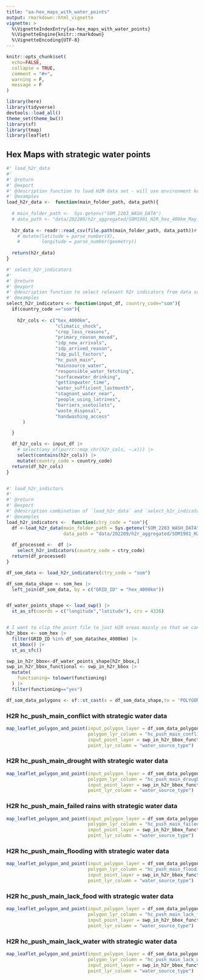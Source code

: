 ```yaml
---
title: "aa-hex_maps_with_water_points"
output: rmarkdown::html_vignette
vignette: >
  %\VignetteIndexEntry{aa-hex_maps_with_water_points}
  %\VignetteEngine{knitr::rmarkdown}
  %\VignetteEncoding{UTF-8}
---
```


```r
knitr::opts_chunk$set(
  echo=FALSE,
  collapse = TRUE,
  comment = "#>",
  warning = F, 
  message = F
)
```

```r
library(here)
library(tidyverse)
devtools::load_all()
theme_set(theme_bw())
library(sf)
library(tmap)
library(leaflet)
```

## Hex Maps with strategic water points

```r

#' load_h2r_data
#'
#' @return
#' @export
#' @description function to load H2R data set - will use environment key to specify base data directory
#' @examples
load_h2r_data <-  function(main_folder_path, data_path){
  
  # main_folder_path <-  Sys.getenv("SOM_2203_WASH_DATA")
  # data_path <- "data/202209/h2r_aggregated/SOM1901_H2R_hex_400km_May_2022.csv"
  
  h2r_data <- readr::read_csv(file.path(main_folder_path, data_path))# |> 
    # mutate(latitude = parse_number(X),
    #        longitude = parse_number(geometry))
  
  return(h2r_data)
}

#' select_h2r_indicators
#'
#' @return
#' @export
#' @description function to select relevant h2r indicators from data set
#' @examples
select_h2r_indicators <- function(input_df, country_code="som"){
  if(country_code =="som"){
    
    h2r_cols <- c("hex_4000km",
                  "climatic_shock",
                  "crop_loss_reasons",
                  "primary_reason_moved",
                  "idp_new_arrivals",
                  "idp_arrived_reason",
                  "idp_pull_factors",
                  "hc_push_main",
                  "mainsource_water",
                  "responsible_water_fetching",
                  "surfacewater_drinking",
                  "gettingwater_time",
                  "water_sufficient_lastmonth",
                  "stagnant_water_near",
                  "people_using_latrines",
                  "barriers_usetoilets",
                  "waste_disposal",
                  "handwashing_access"
      )

  }

  df_h2r_cols <- input_df |>
    # select(any_of(purrr::map_chr(h2r_cols, ~.x))) |>
    select(contains(h2r_cols)) |>
    mutate(country_code = country_code)
  return(df_h2r_cols)
}


#' load_h2r_indictors
#'
#' @return
#' @export
#' @description combination of `load_h2r_data` and `select_h2r_indicators` to quicky load only data with only relelvant indicators
#' @examples
load_h2r_indicators <-  function(ctry_code = "som"){
  df <-load_h2r_data(main_folder_path = Sys.getenv("SOM_2203_WASH_DATA"), 
                     data_path = "data/202209/h2r_aggregated/SOM1901_H2R_hex_400km_May_2022.csv")
  
  df_processed <-  df |> 
    select_h2r_indicators(country_code = ctry_code)
  return(df_processed)  
}

```


```r

df_som_data <- load_h2r_indicators(ctry_code = "som")

df_som_data_shape <- som_hex |> 
  left_join(df_som_data, by = c("GRID_ID" = "hex_4000km"))


df_water_points_shape <- load_swp() |> 
  st_as_sf(coords = c("longitude","latitude"), crs = 4326)


# I want to clip the point file to just H2R areas mainly so that we can use the {leaflet} label functionality which doesn't work in {leafgl}
h2r_bbox <- som_hex |> 
  filter(GRID_ID %in% df_som_data$hex_4000km) |> 
  st_bbox() |> 
  st_as_sfc()

swp_in_h2r_bbox<-df_water_points_shape[h2r_bbox,]
swp_in_h2r_bbox_functional <- swp_in_h2r_bbox |> 
  mutate(
    functioning= tolower(functioning)
  ) |> 
  filter(functioning=="yes")

df_som_data_polygons <- sf::st_cast(x = df_som_data_shape,to = 'POLYGON')[h2r_bbox,]

```

### H2R hc_push_main_conflict with strategic water data

```r

map_leaflet_polygon_and_point(input_polygon_layer = df_som_data_polygons,
                              polygon_lyr_column = "hc_push_main_conflict",
                              input_point_layer = swp_in_h2r_bbox_functional,
                              point_lyr_column = "water_source_type")
```

### H2R hc_push_main_drought with strategic water data

```r

map_leaflet_polygon_and_point(input_polygon_layer = df_som_data_polygons,
                              polygon_lyr_column = "hc_push_main_drought",
                              input_point_layer = swp_in_h2r_bbox_functional,
                              point_lyr_column = "water_source_type")
```

### H2R hc_push_main_failed rains with strategic water data

```r

map_leaflet_polygon_and_point(input_polygon_layer = df_som_data_polygons,
                              polygon_lyr_column = "hc_push_main_failed rains",
                              input_point_layer = swp_in_h2r_bbox_functional,
                              point_lyr_column = "water_source_type")
```

### H2R hc_push_main_flooding with strategic water data

```r

map_leaflet_polygon_and_point(input_polygon_layer = df_som_data_polygons,
                              polygon_lyr_column = "hc_push_main_flooding",
                              input_point_layer = swp_in_h2r_bbox_functional,
                              point_lyr_column = "water_source_type")
```

### H2R hc_push_main_lack_food with strategic water data

```r

map_leaflet_polygon_and_point(input_polygon_layer = df_som_data_polygons,
                              polygon_lyr_column = "hc_push_main_lack_food",
                              input_point_layer = swp_in_h2r_bbox_functional,
                              point_lyr_column = "water_source_type")
```

### H2R hc_push_main_lack_water with strategic water data

```r

map_leaflet_polygon_and_point(input_polygon_layer = df_som_data_polygons,
                              polygon_lyr_column = "hc_push_main_lack_water",
                              input_point_layer = swp_in_h2r_bbox_functional,
                              point_lyr_column = "water_source_type")
```
